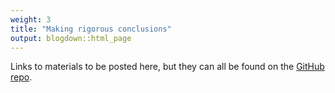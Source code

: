 ```yaml
---
weight: 3
title: "Making rigorous conclusions"
output: blogdown::html_page
---
```


Links to materials to be posted here, but they can all be found on the 
[GitHub repo](https://github.com/rstudio-education/datascience-box).

